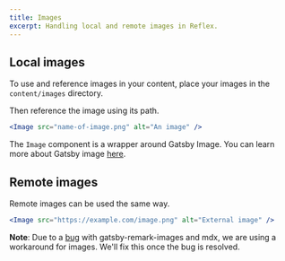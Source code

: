 ```yaml
---
title: Images
excerpt: Handling local and remote images in Reflex.
---
```


## Local images

To use and reference images in your content, place your images in the `content/images` directory.

Then reference the image using its path.

```jsx
<Image src="name-of-image.png" alt="An image" />
```

The `Image` component is a wrapper around Gatsby Image. You can learn more about Gatsby image [here](https://www.gatsbyjs.org/packages/gatsby-image/).

## Remote images

Remote images can be used the same way.

```jsx
<Image src="https://example.com/image.png" alt="External image" />
```

<Callout level="secondary">

**Note**: Due to a [bug](https://github.com/gatsbyjs/gatsby/issues/19785) with gatsby-remark-images
and mdx, we are using a workaround for images. We'll fix this once the bug is resolved.

</Callout>
